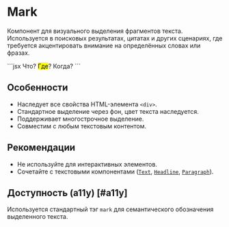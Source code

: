 <Overview>

# Mark

Компонент для визуального выделения фрагментов текста. Используется в поисковых результатах,
цитатах и других сценариях, где требуется акцентировать внимание на определённых словах или фразах.

</Overview>

<Playground>
  ```jsx
  <Text>
    Что? <Mark>Где</Mark>? Когда?
  </Text>
  ```
</Playground>

## Особенности

- Наследует все свойства HTML-элемента `<div>`.
- Стандартное выделение через фон, цвет текста наследуется.
- Поддерживает многострочное выделение.
- Совместим с любым текстовым контентом.

## Рекомендации

- Не используйте для интерактивных элементов.
- Сочетайте с текстовыми компонентами ([`Text`](/components/typograhy), [`Headline`](/components/typograhy), [`Paragraph`](/components/typograhy)).

## Доступность (a11y) [#a11y]

Используется стандартный тэг `mark` для семантического обозначения выделенного текста.

